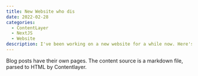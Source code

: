 ```yaml
---
title: New Website who dis
date: 2022-02-28
categories:
  - ContentLayer
  - NextJS
  - Website
description: I've been working on a new website for a while now. Here's what I've learned.
---
```


Blog posts have their own pages. The content source is a markdown file, parsed to HTML by Contentlayer.
